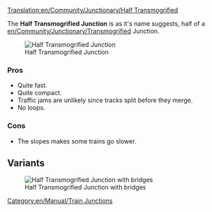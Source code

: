 [[Translation:en/Community/Junctionary/Half Transmogrified]]
{{en/Community/Junctionary/Navigation}}

The '''Half Transmogrified Junction''' is as it's name suggests, half of a [[en/Community/Junctionary/Transmogrified]] Junction.

[[File:en/Community/Junctionary/Ttd.half.transmogrified.original.png|frame|none|Half Transmogrified Junction]]

===Pros===
*Quite fast.
*Quite compact.
*Traffic jams are unlikely since tracks split before they merge.
*No loops.

===Cons===
*The slopes makes some trains go slower. 

==Variants==
[[File:en/Community/Junctionary/Ttd.half.transmogrified.variant.png|frame|none|Half Transmogrified Junction with bridges]]

[[Category:en/Manual/Train Junctions]]